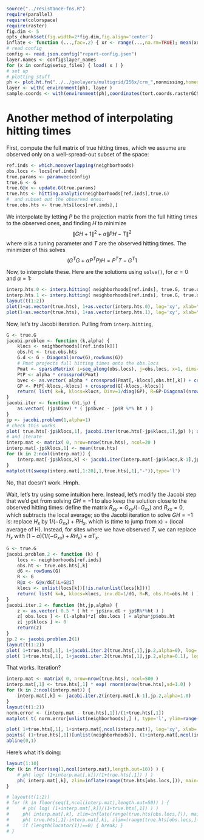 ```r
source("../resistance-fns.R")
require(parallel)
require(colorspace)
require(raster)
fig.dim <- 5
opts_chunk$set(fig.width=2*fig.dim,fig.align='center')
inflate <- function (...,fac=.2) { xr <- range(...,na.rm=TRUE); mean(xr) + (1+fac) * (xr-mean(xr)) }
# read config
config <- read.json.config("report-config.json")
layer.names <- config$layer_names
for (x in config$setup_files) { load( x ) }
# set up 
# plotting stuff
ph <- plot.ht.fn("../../geolayers/multigrid/256x/crm_",nonmissing,homedir="../..",default.par.args=list(mar=c(3,3,3,3)+.1))
layer <- with( environment(ph), layer )
sample.coords <- with(environment(ph),coordinates(tort.coords.rasterGCS))
```

Another method of interpolating hitting times
=============================================

First, compute the full matrix of true hitting times, which we assume are observed only on a well-spread-out subset of the space:
```r
ref.inds <- which.nonoverlapping(neighborhoods)
obs.locs <- locs[ref.inds]
true.params <- paramvec(config)
true.G <- G
true.G@x <- update.G(true.params)
true.hts <- hitting.analytic(neighborhoods[ref.inds],true.G)
#  and subset out the observed ones:
true.obs.hts <- true.hts[locs[ref.inds],]
```

We interpolate by letting $P$ be the projection matrix from the full hitting times to the observed ones, and finding $H$ to minimize
$$
\| GH + 1 \|^2 + \alpha \|PH - T\|^2
$$
where $\alpha$ is a tuning parameter and $T$ are the observed hitting times.
The minimizer of this solves
$$
\left( G^T G + \alpha P^T P \right) H = P^T T - G^T 1 
$$

Now, to interpolate these.
Here are the solutions using `solve()`, for $\alpha=0$ and $\alpha=1$:
```r
interp.hts.0 <- interp.hitting( neighborhoods[ref.inds], true.G, true.obs.hts, obs.locs=locs[ref.inds], alpha=0 )
interp.hts.1 <- interp.hitting( neighborhoods[ref.inds], true.G, true.obs.hts, obs.locs=locs[ref.inds], alpha=1 )
layout(t(1:2))
plot(1+as.vector(true.hts), 1+as.vector(interp.hts.0), log='xy', xlab="true hitting times", ylab="interpolated hitting times", main=expression(alpha==0)); abline(0,1)
plot(1+as.vector(true.hts), 1+as.vector(interp.hts.1), log='xy', xlab="true hitting times", ylab="interpolated hitting times", main=expression(alpha==1)); abline(0,1)
```

Now, let's try Jacobi iteration.
Pulling from `interp.hitting`,
```r
G <- true.G
jacobi.problem <- function (k,alpha) {
    klocs <- neighborhoods[[ref.inds[k]]]
    obs.ht <- true.obs.hts
    G.d <- G - Diagonal(nrow(G),rowSums(G))
    # Pmat projects full hitting times onto the obs.locs
    Pmat <- sparseMatrix( i=seq_along(obs.locs), j=obs.locs, x=1, dims=c(length(obs.locs),nrow(G)) )
    PtP <- alpha * crossprod(Pmat)
    bvec <- as.vector( alpha * crossprod(Pmat[,-klocs],obs.ht[,k]) + crossprod( G.d[-klocs,-klocs], rep(-1.0,nrow(G)-length(klocs)) ) )
    GP <- PtP[-klocs,-klocs] + crossprod(G[-klocs,-klocs])
    return( list( k=k, klocs=klocs, Dinv=1/diag(GP), R=GP-Diagonal(nrow(GP),diag(GP)), bvec=bvec ) )
}
jacobi.iter <- function (ht,jp) {
    as.vector( (jp$Dinv) * ( jp$bvec - jp$R %*% ht ) )
}
jp <- jacobi.problem(1,alpha=1)
# check this works
plot( true.hts[-jp$klocs,1], jacobi.iter(true.hts[-jp$klocs,1],jp) ); abline(0,1)
# and iterate
interp.mat <- matrix( 0, nrow=nrow(true.hts), ncol=20 )
interp.mat[-jp$klocs,1] <- mean(true.hts)
for (k in 2:ncol(interp.mat)) {
    interp.mat[-jp$klocs,k] <- jacobi.iter(interp.mat[-jp$klocs,k-1],jp)
}
matplot(t(sweep(interp.mat[,1:20],1,true.hts[,1],"-")),type='l')
```
No, that doesn't work.
Hmph.

Wait, let's try using some intuition here.
Instead, let's modify the Jacobi step that we'd get from solving $GH=-1$
to also keep the solution close to the observed hitting times:
define the matrix $R_{xy} = G_{xy}/(-G_{xx})$ and $R_{xx}=0$, which subtracts the local average;
so the Jacobi iteration to solve $GH=-1$ is:
replace $H_x$ by $1/(-G_{xx}) + RH_x$,
which is (time to jump from x) + (local average of H).
Instead, for sites where we have observed $T$, we can replace $H_x$ with
$(1-\alpha)(1/(-G_{xx}) + RH_x) + \alpha T_x$.
```r
G <- true.G
jacobi.problem.2 <- function (k) {
    locs <- neighborhoods[ref.inds]
    obs.ht <- true.obs.hts[,k]
    dG <- rowSums(G)
    R <- G
    R@x <- G@x/dG[1L+G@i]
    klocs <- unlist(locs[k])[!is.na(unlist(locs[k]))]
    return( list( k=k, klocs=klocs, inv.dG=1/dG, R=R, obs.ht=obs.ht ) )
}
jacobi.iter.2 <- function (ht,jp,alpha) {
    z <- as.vector( 0.5 * ( ht + jp$inv.dG + jp$R%*%ht ) )
    z[ obs.locs ] <- (1-alpha)*z[ obs.locs ] + alpha*jp$obs.ht
    z[ jp$klocs ] <- 0
    return(z)
}
jp.2 <- jacobi.problem.2(1)
layout(t(1:2))
plot( 1+true.hts[,1], 1+jacobi.iter.2(true.hts[,1],jp.2,alpha=0), log='xy' ); abline(0,1)
plot( 1+true.hts[,1], 1+jacobi.iter.2(true.hts[,1],jp.2,alpha=0.1), log='xy' ); abline(0,1)
```
That works.  Iteration?

```r
interp.mat <- matrix( 0, nrow=nrow(true.hts), ncol=500 )
interp.mat[,1] <- true.hts[,1] * exp( rnorm(nrow(true.hts),sd=1.0) )
for (k in 2:ncol(interp.mat)) {
    interp.mat[,k] <- jacobi.iter.2(interp.mat[,k-1],jp.2,alpha=1.0)
}
layout(t(1:2))
norm.error <- (interp.mat - true.hts[,1])/(1+true.hts[,1])
matplot( t( norm.error[unlist(neighborhoods),] ), type='l', ylim=range(norm.error[20,]) )

plot( 1+true.hts[,1], 1+interp.mat[,ncol(interp.mat)], log='xy', xlab='true hitting time', ylab='interpolated hitting time' )
points( (1+true.hts[,1])[unlist(neighborhoods)], (1+interp.mat[,ncol(interp.mat)])[unlist(neighborhoods)], col='red', pch=20 )
abline(0,1)
```

Here's what it's doing:
```r
layout(1:10)
for (k in floor(seq(1,ncol(interp.mat),length.out=10)) ) {
    # ph( log( (1+interp.mat[,k])/(1+true.hts[,1]) ) )
    ph( interp.mat[,k], zlim=inflate(range(true.hts[obs.locs,])), main=k)
}
```

```r
# layout(t(1:2))
# for (k in floor(seq(1,ncol(interp.mat),length.out=50)) ) {
#     # ph( log( (1+interp.mat[,k])/(1+true.hts[,1]) ) )
#     ph( interp.mat[,k], zlim=inflate(range(true.hts[obs.locs,])), main=k)
#     ph( true.hts[,1]-interp.mat[,k], zlim=(range(true.hts[obs.locs,]-interp.mat[obs.locs,50])), main=k)
#     if (length(locator(1))==0) { break; }
# }
```

